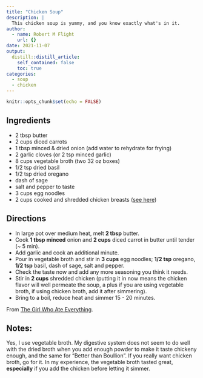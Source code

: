 ```yaml
---
title: "Chicken Soup"
description: |
  This chicken soup is yummy, and you know exactly what's in it.
author:
  - name: Robert M Flight
    url: {}
date: 2021-11-07
output:
  distill::distill_article:
    self_contained: false
    toc: true
categories:
  - soup
  - chicken
---
```



```r
knitr::opts_chunk$set(echo = FALSE)
```

## Ingredients

* 2 tbsp butter
* 2 cups diced carrots
* 1 tbsp minced & dried onion (add water to rehydrate for frying)
* 2 garlic cloves (or 2 tsp minced garlic)
* 8 cups vegetable broth (two 32 oz boxes)
* 1/2 tsp dried basil
* 1/2 tsp dried oregano
* dash of sage
* salt and pepper to taste
* 3 cups egg noodles
* 2 cups cooked and shredded chicken breasts ([see here](https://rmflight.github.io/recipes/posts/2021-11-06-poached-chicken-breast-instant-pot/))

## Directions

* In large pot over medium heat, melt **2 tbsp** butter.
* Cook **1 tbsp minced** onion and **2 cups** diced carrot in butter until tender (~ 5 min).
* Add garlic and cook an additional minute.
* Pour in vegetable broth and stir in **3 cups** egg noodles; **1/2 tsp** oregano, **1/2 tsp** basil, dash of sage, salt and pepper.
* Check the taste now and add any more seasoning you think it needs.
* Stir in **2 cups** shredded chicken (putting it in now means the chicken flavor will well permeate the soup, a plus if you are using vegetable broth, if using chicken broth, add it after simmering).
* Bring to a boil, reduce heat and simmer 15 - 20 minutes.

From [The Girl Who Ate Everything](https://www.the-girl-who-ate-everything.com/homemade-chicken-noodle-soup/).

## Notes:

Yes, I use vegetable broth.
My digestive system does not seem to do well with the dried broth when you add enough powder to make it taste chickeny enough, and the same for "Better than Boullion".
If you really want chicken broth, go for it.
In my experience, the vegetable broth tasted great, **especially** if you add the chicken before letting it simmer.

